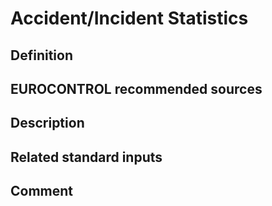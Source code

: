 # Accident/Incident Statistics

## Definition

## EUROCONTROL recommended sources

## Description

## Related standard inputs

## Comment

